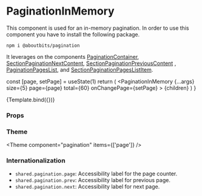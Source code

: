 
<Meta
  title="Components/Pagination/PaginationInMemory"
  component={PaginationInMemory}
/>

# PaginationInMemory

This component is used for an in-memory pagination.
In order to use this component you have to install the following package.

```
npm i @aboutbits/pagination
```

It leverages on the components [PaginationContainer](/docs/components-section-PaginationContainer--default-story), [SectionPaginationNextContent](/docs/components-section-SectionPaginationNextContent--default-story), [SectionPaginationPreviousContent](/docs/components-section-SectionPaginationPreviousContent--default-story) , [PaginationPagesList](/docs/components-section-PaginationPagesList--default-story), and [SectionPaginationPagesListItem](/docs/components-section-SectionPaginationPagesListItem--default-story).

  const [page, setPage] = useState(1)
  return (
    <PaginationInMemory
      {...args}
      size={5}
      page={page}
      total={60}
      onChangePage={setPage}
    >
      {children}
    </PaginationInMemory>
  )
}

<Canvas>
  <Story name="Default">{Template.bind({})}</Story>
</Canvas>

### Props

<ArgsTable story="Default" />

### Theme

<Theme component="pagination" items={['page']} />

### Internationalization

- `shared.pagination.page`: Accessibility label for the page counter.
- `shared.pagination.prev`: Accessibility label for previous page.
- `shared.pagination.next`: Accessibility label for next page.
